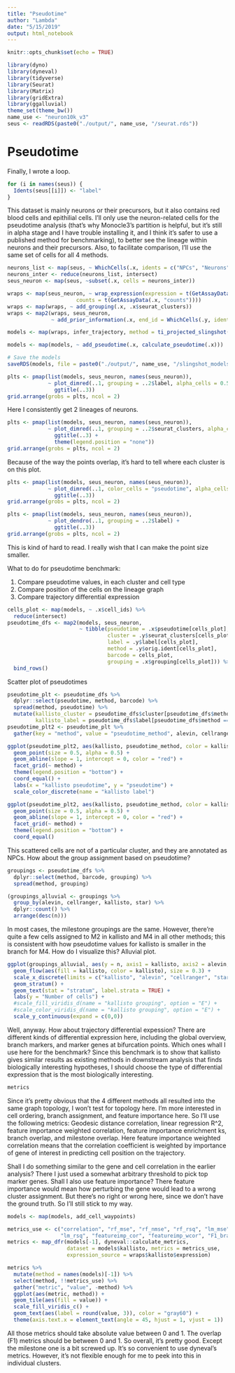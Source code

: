 ```yaml
---
title: "Pseudotime"
author: "Lambda"
date: "5/15/2019"
output: html_notebook
---
```


```r
knitr::opts_chunk$set(echo = TRUE)
```

```r
library(dyno)
library(dyneval)
library(tidyverse)
library(Seurat)
library(Matrix)
library(gridExtra)
library(ggalluvial)
theme_set(theme_bw())
name_use <- "neuron10k_v3"
seus <- readRDS(paste0("./output/", name_use, "/seurat.rds"))
```

# Pseudotime
Finally, I wrote a loop.
```r
for (i in names(seus)) {
  Idents(seus[[i]]) <- "label"
}
```

This dataset is mainly neurons or their precursors, but it also contains red blood cells and epithilial cells. I'll only use the neuron-related cells for the pseudotime analysis (that's why Monocle3's partition is helpful, but it's still in alpha stage and I have trouble installing it, and I think it's safer to use a published method for benchmarking), to better see the lineage within neurons and their precursors. Also, to facilitate comparison, I'll use the same set of cells for all 4 methods. 
```r
neurons_list <- map(seus, ~ WhichCells(.x, idents = c("NPCs", "Neurons", "qNSCs", "aNSCs")))
neurons_inter <- reduce(neurons_list, intersect)
seus_neuron <- map(seus, ~subset(.x, cells = neurons_inter))
```

```r
wraps <- map(seus_neuron, ~ wrap_expression(expression = t(GetAssayData(.x, "data")),
                      counts = t(GetAssayData(.x, "counts"))))
wraps <- map(wraps, ~ add_grouping(.x, .x$seurat_clusters))
wraps <- map2(wraps, seus_neuron, 
              ~ add_prior_information(.x, end_id = WhichCells(.y, idents = "Neurons")))
```

```r
models <- map(wraps, infer_trajectory, method = ti_projected_slingshot())
```

```r
models <- map(models, ~ add_pseudotime(.x, calculate_pseudotime(.x)))
```

```r
# Save the models
saveRDS(models, file = paste0("./output/", name_use, "/slingshot_models.rds"))
```

```r
plts <- pmap(list(models, seus_neuron, names(seus_neuron)), 
             ~ plot_dimred(..1, grouping = ..2$label, alpha_cells = 0.5) +
               ggtitle(..3))
grid.arrange(grobs = plts, ncol = 2)
```

Here I consistently get 2 lineages of neurons.
```r
plts <- pmap(list(models, seus_neuron, names(seus_neuron)), 
             ~ plot_dimred(..1, grouping = ..2$seurat_clusters, alpha_cells = 0.5) +
               ggtitle(..3) +
               theme(legend.position = "none"))
grid.arrange(grobs = plts, ncol = 2)
```

Because of the way the points overlap, it's hard to tell where each cluster is on this plot.
```r
plts <- pmap(list(models, seus_neuron, names(seus_neuron)), 
             ~ plot_dimred(..1, color_cells = "pseudotime", alpha_cells = 0.5) +
               ggtitle(..3))
grid.arrange(grobs = plts, ncol = 2)
```

```r
plts <- pmap(list(models, seus_neuron, names(seus_neuron)), 
             ~ plot_dendro(..1, grouping = ..2$label) +
               ggtitle(..3))
grid.arrange(grobs = plts, ncol = 2)
```

This is kind of hard to read. I really wish that I can make the point size smaller.

What to do for pseudotime benchmark:

1. Compare pseudotime values, in each cluster and cell type
2. Compare position of the cells on the lineage graph
3. Compare trajectory differential expression

```r
cells_plot <- map(models, ~ .x$cell_ids) %>% 
  reduce(intersect)
pseudotime_dfs <- map2(models, seus_neuron,
                       ~ tibble(pseudotime = .x$pseudotime[cells_plot],
                                cluster = .y$seurat_clusters[cells_plot],
                                label = .y$label[cells_plot],
                                method = .y$orig.ident[cells_plot],
                                barcode = cells_plot,
                                grouping = .x$grouping[cells_plot])) %>% 
  bind_rows()
```

Scatter plot of pseudotimes
```r
pseudotime_plt <- pseudotime_dfs %>% 
  dplyr::select(pseudotime, method, barcode) %>% 
  spread(method, pseudotime) %>% 
  mutate(kallisto_cluster = pseudotime_dfs$cluster[pseudotime_dfs$method == "kallisto"],
         kallisto_label = pseudotime_dfs$label[pseudotime_dfs$method == "kallisto"])
pseudotime_plt2 <- pseudotime_plt %>% 
  gather(key = "method", value = "pseudotime_method", alevin, cellranger, star) 
```

```r
ggplot(pseudotime_plt2, aes(kallisto, pseudotime_method, color = kallisto_label)) + 
  geom_point(size = 0.5, alpha = 0.5) +
  geom_abline(slope = 1, intercept = 0, color = "red") +
  facet_grid(~ method) +
  theme(legend.position = "bottom") +
  coord_equal() +
  labs(x = "kallisto pseudotime", y = "pseudotime") +
  scale_color_discrete(name = "kallisto label")
```

```r
ggplot(pseudotime_plt2, aes(kallisto, pseudotime_method, color = kallisto_cluster)) + 
  geom_point(size = 0.5, alpha = 0.5) +
  geom_abline(slope = 1, intercept = 0, color = "red") +
  facet_grid(~ method) +
  theme(legend.position = "bottom") +
  coord_equal()
```

This scattered cells are not of a particular cluster, and they are annotated as NPCs. How about the group assignment based on pseudotime?

```r
groupings <- pseudotime_dfs %>% 
  dplyr::select(method, barcode, grouping) %>% 
  spread(method, grouping)
```

```r
(groupings_alluvial <- groupings %>% 
  group_by(alevin, cellranger, kallisto, star) %>% 
  dplyr::count() %>% 
  arrange(desc(n)))
```

In most cases, the milestone groupings are the same. However, there're quite a few cells assigned to M2 in kallisto and M4 in all other methods; this is consistent with how pseudotime values for kallisto is smaller in the branch for M4. How do I visualize this? Alluvial plot.

```r
ggplot(groupings_alluvial, aes(y = n, axis1 = kallisto, axis2 = alevin, axis3 = cellranger, axis4 = star)) +
  geom_flow(aes(fill = kallisto, color = kallisto), size = 0.3) +
  scale_x_discrete(limits = c("kallisto", "alevin", "cellranger", "star"), expand = c(0,0)) +
  geom_stratum() +
  geom_text(stat = "stratum", label.strata = TRUE) +
  labs(y = "Number of cells") +
  #scale_fill_viridis_d(name = "kallisto grouping", option = "E") +
  #scale_color_viridis_d(name = "kallisto grouping", option = "E") +
  scale_y_continuous(expand = c(0,0))
```

Well, anyway. How about trajectory differential expession? There are different kinds of differential expression here, including the global overview, branch markers, and marker genes at bifurcation points. Which ones whall I use here for the benchmark? Since this benchmark is to show that kallisto gives similar results as existing methods in downstream analysis that finds biologically interesting hypotheses, I should choose the type of differential expression that is the most biologically interesting. 

```r
metrics
```

Since it's pretty obvious that the 4 different methods all resulted into the same graph topology, I won't test for topology here. I'm more interested in cell ordering, branch assignment, and feature importance here. So I'll use the following metrics: Geodesic distance correlation, linear regression R^2, feature importance weighted correlation, feature importance enrichment ks, branch overlap, and milestone overlap. Here feature importance weighted correlation means that the correlation coefficient is weighted by importance of gene of interest in predicting cell position on the trajectory. 

Shall I do something similar to the gene and cell correlation in the earlier analysis? There I just used a somewhat arbitrary threshold to pick top marker genes. Shall I also use feature importance? There feature importance would mean how perturbing the gene would lead to a wrong cluster assignment. But there's no right or wrong here, since we don't have the ground truth. So I'll still stick to my way.

```r
models <- map(models, add_cell_waypoints)
```

```r
metrics_use <- c("correlation", "rf_mse", "rf_nmse", "rf_rsq", "lm_mse", "lm_nmse",
                 "lm_rsq", "featureimp_cor", "featureimp_wcor", "F1_branches", "F1_milestones")
metrics <- map_dfr(models[-1], dyneval::calculate_metrics, 
                   dataset = models$kallisto, metrics = metrics_use,
                   expression_source = wraps$kallisto$expression)
```

```r
metrics %>% 
  mutate(method = names(models)[-1]) %>% 
  select(method, !!metrics_use) %>% 
  gather("metric", "value", -method) %>% 
  ggplot(aes(metric, method)) +
  geom_tile(aes(fill = value)) +
  scale_fill_viridis_c() +
  geom_text(aes(label = round(value, 3)), color = "gray60") +
  theme(axis.text.x = element_text(angle = 45, hjust = 1, vjust = 1))
```

All those metrics should take absolute value between 0 and 1. The overlap (F1) metrics should be between 0 and 1. So overall, it's pretty good. Except the milestone one is a bit screwed up. It's so convenient to use dyneval's metrics. However, it's not flexible enough for me to peek into this in individual clusters.
